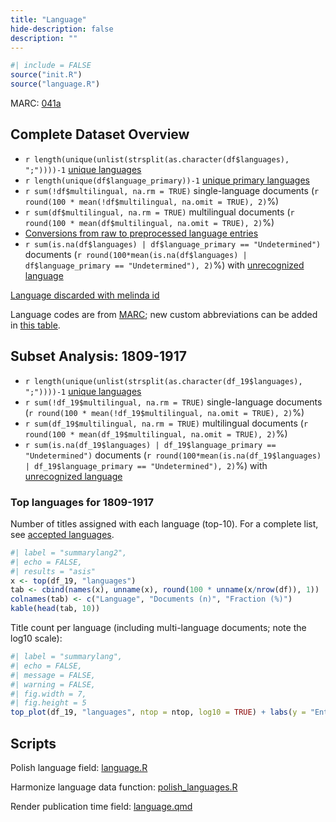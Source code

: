 ```yaml
---
title: "Language"
hide-description: false
description: ""
---
```


```r
#| include = FALSE
source("init.R")
source("language.R")
```

MARC: [041a](https://www.loc.gov/marc/bibliographic/bd041.html)

## Complete Dataset Overview

-   `r length(unique(unlist(strsplit(as.character(df$languages), ";"))))-1` [unique languages](dataTable/data_table.html?path=https://a3s.fi/swift/v1/AUTH_3c0ccb602fa24298a6fe3ae224ca022f/fennica-container/output.tables/language_accepted.csv)
-   `r length(unique(df$language_primary))-1` [unique primary languages](dataTable/data_table.html?path=https://a3s.fi/swift/v1/AUTH_3c0ccb602fa24298a6fe3ae224ca022f/fennica-container/output.tables/language_primary_accepted.csv)\
-   `r sum(!df$multilingual, na.rm = TRUE)` single-language documents (`r round(100 * mean(!df$multilingual, na.omit = TRUE), 2)`%)
-   `r sum(df$multilingual, na.rm = TRUE)` multilingual documents (`r round(100 * mean(df$multilingual, na.omit = TRUE), 2)`%)
-   [Conversions from raw to preprocessed language entries](dataTable/data_table.html?path=https://a3s.fi/swift/v1/AUTH_3c0ccb602fa24298a6fe3ae224ca022f/fennica-container/output.tables/language_conversions.csv)
-   `r sum(is.na(df$languages) | df$language_primary == "Undetermined")` documents (`r round(100*mean(is.na(df$languages) | df$language_primary == "Undetermined"), 2)`%) with [unrecognized language](dataTable/data_table.html?path=https://a3s.fi/swift/v1/AUTH_3c0ccb602fa24298a6fe3ae224ca022f/fennica-container/output.tables/language_discarded.csv)

[Language discarded with melinda id](dataTable/data_table.html?path=https://a3s.fi/swift/v1/AUTH_3c0ccb602fa24298a6fe3ae224ca022f/fennica-container/output.tables/language_discarded_id.csv)

Language codes are from [MARC](https://www.loc.gov/marc/languages/language_code.html); new custom abbreviations can be added in [this table](dataTable/data_table.html?path=https://a3s.fi/swift/v1/AUTH_3c0ccb602fa24298a6fe3ae224ca022f/fennica-container/output.tables/language_abbreviations.csv).

## Subset Analysis: 1809-1917

-   `r length(unique(unlist(strsplit(as.character(df_19$languages), ";"))))-1` [unique languages](dataTable/data_table.html?path=https://a3s.fi/swift/v1/AUTH_3c0ccb602fa24298a6fe3ae224ca022f/fennica-container/output.tables/language_accepted_19.csv)
-   `r sum(!df_19$multilingual, na.rm = TRUE)` single-language documents (`r round(100 * mean(!df_19$multilingual, na.omit = TRUE), 2)`%)
-   `r sum(df_19$multilingual, na.rm = TRUE)` multilingual documents (`r round(100 * mean(df_19$multilingual, na.omit = TRUE), 2)`%)
-   `r sum(is.na(df_19$languages) | df_19$language_primary == "Undetermined")` documents (`r round(100*mean(is.na(df_19$languages) | df_19$language_primary == "Undetermined"), 2)`%) with [unrecognized language](dataTable/data_table.html?path=https://a3s.fi/swift/v1/AUTH_3c0ccb602fa24298a6fe3ae224ca022f/fennica-container/output.tables/language_discarded_19.csv)

### Top languages for 1809-1917

Number of titles assigned with each language (top-10). For a complete list, see [accepted languages](dataTable/data_table.html?path=https://a3s.fi/swift/v1/AUTH_3c0ccb602fa24298a6fe3ae224ca022f/fennica-container/output.tables/language_accepted_19.csv).

```r
#| label = "summarylang2",
#| echo = FALSE,
#| results = "asis"
x <- top(df_19, "languages")
tab <- cbind(names(x), unname(x), round(100 * unname(x/nrow(df)), 1))
colnames(tab) <- c("Language", "Documents (n)", "Fraction (%)")
kable(head(tab, 10))
```

Title count per language (including multi-language documents; note the log10 scale):

```r
#| label = "summarylang",
#| echo = FALSE,
#| message = FALSE,
#| warning = FALSE,
#| fig.width = 7,
#| fig.height = 5
top_plot(df_19, "languages", ntop = ntop, log10 = TRUE) + labs(y = "Entries (n)")
```

## Scripts 

Polish language field: [language.R](https://github.com/fennicahub/fennica/blob/master/inst/examples/language.R)

Harmonize language data function: [polish_languages.R](https://github.com/fennicahub/fennica/blob/master/R/polish_languages.R)

Render publication time field: [language.qmd](https://github.com/fennicahub/fennica/blob/master/inst/examples/language.qmd)
